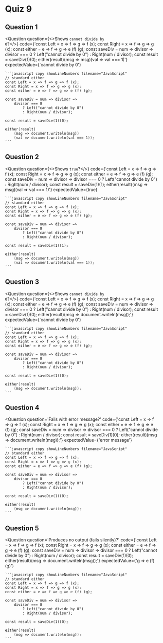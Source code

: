 
# Quiz 9

## Question 1

<Question
    question={<>Shows <Code>cannot divide by 0</Code>?</>}
    code={'const Left = x => f => g => f (x); const Right = x => f => g => g (x); const either = e => f => g => e (f) (g); const saveDiv = num => divisor => divisor === 0 ? Left("cannot divide by 0") : Right(num / divisor); const result = saveDiv(1)(0); either(result)(msg => msg)(val => val === 1)'}
    expectedValue={'cannot divide by 0'}
>
    ```javascript copy showLineNumbers filename="JavaScript"
    // standard either
    const Left = x => f => g => f (x);
    const Right = x => f => g => g (x);
    const either = e => f => g => e (f) (g);

    const saveDiv = num => divisor =>
        divisor === 0
            ? Left("cannot divide by 0")
            : Right(num / divisor);

    const result = saveDiv(1)(0);

    either(result)
        (msg => document.writeln(msg))
        (val => document.writeln(val === 1));
    ```
</Question>

## Question 2

<Question
    question={<>Shows <Code>true</Code>?</>}
    code={'const Left = x => f => g => f (x); const Right = x => f => g => g (x); const either = e => f => g => e (f) (g); const saveDiv = num => divisor => divisor === 0 ? Left("cannot divide by 0") : Right(num / divisor); const result = saveDiv(1)(1); either(result)(msg => msg)(val => val === 1)'}
    expectedValue={true}
>
    ```javascript copy showLineNumbers filename="JavaScript"
    // standard either
    const Left = x => f => g => f (x);
    const Right = x => f => g => g (x);
    const either = e => f => g => e (f) (g);

    const saveDiv = num => divisor =>
        divisor === 0
            ? Left("cannot divide by 0")
            : Right(num / divisor);

    const result = saveDiv(1)(1);

    either(result)
        (msg => document.writeln(msg))
        (val => document.writeln(val === 1));
    ```
</Question>

## Question 3

<Question
    question={<>Shows <Code>cannot divide by 0</Code>?</>}
    code={'const Left = x => f => g => f (x); const Right = x => f => g => g (x); const either = e => f => g => e (f) (g); const saveDiv = num => divisor => divisor === 0 ? Left("cannot divide by 0") : Right(num / divisor); const result = saveDiv(1)(0); either(result)(msg => document.writeln(msg));'}
    expectedValue={'cannot divide by 0'}
>
    ```javascript copy showLineNumbers filename="JavaScript"
    // standard either
    const Left = x => f => g => f (x);
    const Right = x => f => g => g (x);
    const either = e => f => g => e (f) (g);

    const saveDiv = num => divisor =>
        divisor === 0
            ? Left("cannot divide by 0")
            : Right(num / divisor);

    const result = saveDiv(1)(0);

    either(result)
        (msg => document.writeln(msg));
    ```
</Question>

## Question 4

<Question
    question='Fails with error message?'
    code={'const Left = x => f => g => f (x); const Right = x => f => g => g (x); const either = e => f => g => e (f) (g); const saveDiv = num => divisor => divisor === 0 ? Left("cannot divide by 0") : Right(num / divisor); const result = saveDiv(1)(0); either(result)(msg => document.writeln(msg));'}
    expectedValue={'error message'}
>
    ```javascript copy showLineNumbers filename="JavaScript"
    // standard either
    const Left = x => f => g => f (x);
    const Right = x => f => g => g (x);
    const either = e => f => g => e (f) (g);

    const saveDiv = num => divisor =>
        divisor === 0
            ? Left("cannot divide by 0")
            : Right(num / divisor);

    const result = saveDiv(1)(0);

    either(result)
        (msg => document.writeln(msg));
    ```
</Question>

## Question 5

<Question
    question='Produces no output (fails silently)?'
    code={'const Left = x => f => g => f (x); const Right = x => f => g => g (x); const either = e => f => g => e (f) (g); const saveDiv = num => divisor => divisor === 0 ? Left("cannot divide by 0") : Right(num / divisor); const result = saveDiv(1)(0); either(result)(msg => document.writeln(msg));'}
    expectedValue={'g => e (f) (g)'}
>
    ```javascript copy showLineNumbers filename="JavaScript"
    // standard either
    const Left = x => f => g => f (x);
    const Right = x => f => g => g (x);
    const either = e => f => g => e (f) (g);

    const saveDiv = num => divisor =>
        divisor === 0
            ? Left("cannot divide by 0")
            : Right(num / divisor);

    const result = saveDiv(1)(0);

    either(result)
        (msg => document.writeln(msg));
    ```
</Question>